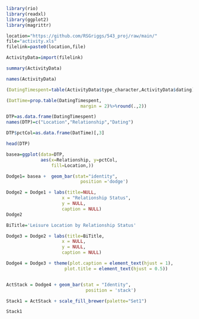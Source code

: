 ```r
library(rio)
library(readxl)
library(ggplot2)
library(magrittr)

location="https://github.com/RSGriggs/543_proj/raw/main/"
file="activity.xls"
filelink=paste0(location,file)

ActivityData=import(filelink)

summary(ActivityData)

names(ActivityData)

(DatingTimespent=table(ActivityData$type_character,ActivityData$dating))

(DatTime=prop.table(DatingTimespent,
                            margin = 2)%>%round(.,2))

DTP=as.data.frame(DatingTimespent)
names(DTP)=c("Location","Relationship","Dating")

DTP$pctCol=as.data.frame(DatTime)[,3]

head(DTP)

basea=ggplot(data=DTP, 
             aes(x=Relationship, y=pctCol,
                 fill=Location,))

Dodge1= basea +  geom_bar(stat="identity",
                            position ='dodge') 

Dodge2 = Dodge1 + labs(title=NULL,
                     x = "Relationship Status", 
                     y = NULL,
                     caption = NULL)
Dodge2

BiTitle='Leisure Location by Relationship Status'

Dodge3 = Dodge2 + labs(title=BiTitle,
                     x = NULL, 
                     y = NULL,
                     caption = NULL)

Dodge4 = Dodge3 + theme(plot.caption = element_text(hjust = 1), 
                      plot.title = element_text(hjust = 0.5))


ActStack = Dodge4 + geom_bar(stat = "Identity",
                              position = 'stack')

Stack1 = ActStack + scale_fill_brewer(palette="Set1")

Stack1
```


